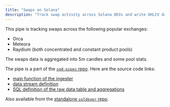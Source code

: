 ```yaml
---
title: "Swaps on Solana"
description: "Track swap activity across Solana DEXs and write OHLCV data to ClickHouse"
---
```


This pipe is tracking swaps across the following popular exchanges:

 - Orca
 - Meteora
 - Raydium (both concentrated and constant product pools)

The swaps data is aggregated into 5m candles and some pool stats.

The pipe is a part of the [`sqd-pipes` repo](https://github.com/subsquid-labs/sqd-pipes). Here are the source code links:
 - [main function of the ingester](https://github.com/subsquid-labs/sqd-pipes/blob/main/packages/soldexer-pipes/src/indexers/swaps.ts)
 - [data stream definition](https://github.com/subsquid-labs/sqd-pipes/blob/main/packages/streams/src/streams/svm/swaps/solana-swap-stream.ts)
 - [SQL definition of the raw data table and aggregations](https://github.com/subsquid-labs/sqd-pipes/blob/main/packages/soldexer-pipes/db/sql/swaps.sql)

Also available from the [standalone `soldexer` repo](https://github.com/subsquid-labs/soldexer/).
